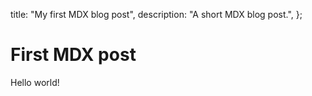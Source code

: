   title: "My first MDX blog post",
  description: "A short MDX blog post.",
};

# First MDX post

Hello world!
